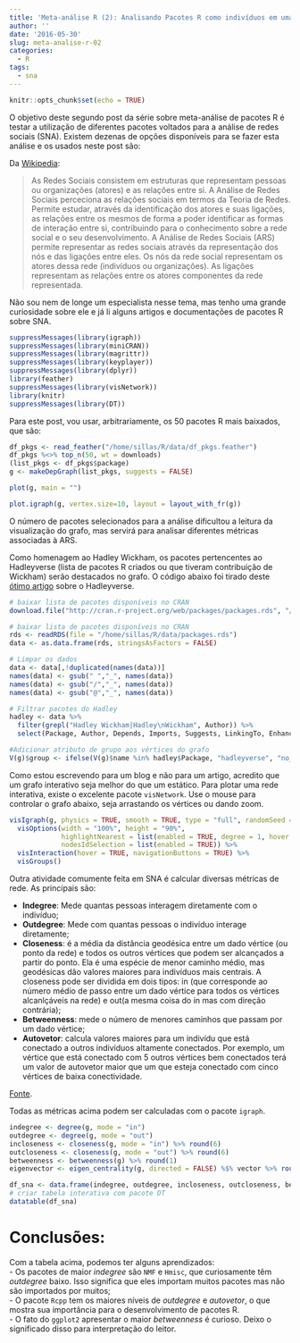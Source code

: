 ```yaml
---
title: 'Meta-análise R (2): Analisando Pacotes R como indivíduos em uma rede social'
author: ''
date: '2016-05-30'
slug: meta-analise-r-02
categories:
  - R
tags:
  - sna
---
```



```r
knitr::opts_chunk$set(echo = TRUE)
```


O objetivo deste segundo post da série sobre meta-análise de pacotes R é testar a utilização de diferentes pacotes voltados para a análise de redes sociais (SNA). Existem dezenas de opções disponíveis para se fazer esta análise e os usados neste post são:


Da [Wikipedia](https://pt.wikipedia.org/wiki/An%C3%A1lise_de_Redes_Sociais):

> As Redes Sociais consistem em estruturas que representam pessoas ou organizações (atores) e as relações entre si. A Análise de Redes Sociais perceciona as relações sociais em termos da Teoria de Redes. Permite estudar, através da identificação dos atores e suas ligações, as relações entre os mesmos de forma a poder identificar as formas de interação entre si, contribuindo para o conhecimento sobre a rede social e o seu desenvolvimento. A Análise de Redes Sociais (ARS) permite representar as redes sociais através da representação dos nós e das ligações entre eles. Os nós da rede social representam os atores dessa rede (indivíduos ou organizações). As ligações representam as relações entre os atores componentes da rede representada.

Não sou nem de longe um especialista nesse tema, mas tenho uma grande curiosidade sobre ele e já li alguns artigos e documentações de pacotes R sobre SNA.

```r
suppressMessages(library(igraph))
suppressMessages(library(miniCRAN))
suppressMessages(library(magrittr))
suppressMessages(library(keyplayer))
suppressMessages(library(dplyr))
library(feather)
suppressMessages(library(visNetwork))
library(knitr)
suppressMessages(library(DT))
```

Para este post, vou usar, arbitrariamente, os 50 pacotes R mais baixados, que são: 

```r
df_pkgs <- read_feather("/home/sillas/R/data/df_pkgs.feather")
df_pkgs %<>% top_n(50, wt = downloads)
(list_pkgs <- df_pkgs$package)
g <- makeDepGraph(list_pkgs, suggests = FALSE)

plot(g, main = "")

plot.igraph(g, vertex.size=10, layout = layout_with_fr(g)) 
```

O número de pacotes selecionados para a análise dificultou a leitura da visualização do grafo, mas servirá para analisar diferentes métricas associadas à ARS.  

Como homenagem ao Hadley Wickham, os pacotes pertencentes ao Hadleyverse (lista de pacotes R criados ou que tiveram contribuição de Wickham) serão destacados no grafo. O código abaixo foi tirado deste [ótimo artigo](http://adolfoalvarez.cl/the-hitchhikers-guide-to-the-hadleyverse/) sobre o Hadleyverse.

```r
# baixar lista de pacotes disponíveis no CRAN
download.file("http://cran.r-project.org/web/packages/packages.rds", "/home/sillas/R/data/packages.rds") #cerca de 3 MB

```



```r
# baixar lista de pacotes disponíveis no CRAN
rds <- readRDS(file = "/home/sillas/R/data/packages.rds")
data <- as.data.frame(rds, stringsAsFactors = FALSE)

# Limpar os dados
data <- data[,!duplicated(names(data))]
names(data) <- gsub(" ","_", names(data))
names(data) <- gsub("/","_", names(data))
names(data) <- gsub("@","_", names(data))

# Filtrar pacotes do Hadley
hadley <- data %>%
  filter(grepl("Hadley Wickham|Hadley\nWickham", Author)) %>%
  select(Package, Author, Depends, Imports, Suggests, LinkingTo, Enhances)

#Adicionar atributo de grupo aos vértices do grafo
V(g)$group <- ifelse(V(g)$name %in% hadley$Package, "hadleyverse", "no_hadley")

```

Como estou escrevendo para um blog e não para um artigo, acredito que um grafo interativo seja melhor do que um estático. Para plotar uma rede interativa, existe o excelente pacote `visNetwork`. Use o mouse para controlar o grafo abaixo, seja arrastando os vértices ou dando zoom.

```r

visIgraph(g, physics = TRUE, smooth = TRUE, type = "full", randomSeed = 123) %>%
  visOptions(width = "100%", height = "90%",
             highlightNearest = list(enabled = TRUE, degree = 1, hover = TRUE),
             nodesIdSelection = list(enabled = TRUE)) %>%
  visInteraction(hover = TRUE, navigationButtons = TRUE) %>%
  visGroups()

```

Outra atividade comumente feita em SNA é calcular diversas métricas de rede. As principais são:

- **Indegree**: Mede quantas pessoas interagem diretamente com o indivíduo;  
- **Outdegree**: Mede com quantas pessoas o indivíduo interage diretamente;  
- **Closeness**: é a média da distância geodésica entre um dado vértice (ou ponto da rede) e todos os outros vértices que podem ser alcançados a partir do ponto. Ela é uma espécie de menor caminho médio, mas geodésicas dão valores maiores para indivíduos mais centrais. A closeness pode ser dividida em dois tipos: in (que corresponde ao número médio de passo entre um dado vértice para todos os vértices alcanlçáveis na rede) e out(a mesma coisa do in mas com direção contrária);  
- **Betweenness**: mede o número de menores caminhos que passam por um dado vértice;  
- **Autovetor**: calcula valores maiores para um indivídu que está conectado a outros indivíduos altamente conectados. Por exemplo, um vértice que está conectado com 5 outros vértices bem conectados terá um valor de autovetor maior que um que esteja conectado com cinco vértices de baixa conectividade.

[Fonte](http://lib.stat.cmu.edu/~brian/780/stanford%20social%20network%20labs/04%20Centralities%20and%20Their%20Interrelation/lab_4.R).  

Todas as métricas acima podem ser calculadas com o pacote `igraph`.

```r
indegree <- degree(g, mode = "in")
outdegree <- degree(g, mode = "out")
incloseness <- closeness(g, mode = "in") %>% round(6)
outcloseness <- closeness(g, mode = "out") %>% round(6)
betweenness <- betweenness(g) %>% round(1)
eigenvector <- eigen_centrality(g, directed = FALSE) %$% vector %>% round(3)

df_sna <- data.frame(indegree, outdegree, incloseness, outcloseness, betweenness, eigenvector)
# criar tabela interativa com pacote DT
datatable(df_sna)
```
  
  
    
# Conclusões:      
        
Com a tabela acima, podemos ter alguns aprendizados:  
- Os pacotes de maior *indegree* são `NMF` e `Hmisc`, que curiosamente têm *outdegree* baixo. Isso significa que eles importam muitos pacotes mas não são importados por muitos;  
- O pacote `Rcpp` tem os maiores níveis de *outdegree* e *autovetor*, o que mostra sua importância para o desenvolvimento de pacotes R.   
- O fato do `ggplot2` apresentar o maior *betweenness* é curioso. Deixo o significado disso para interpretação do leitor.